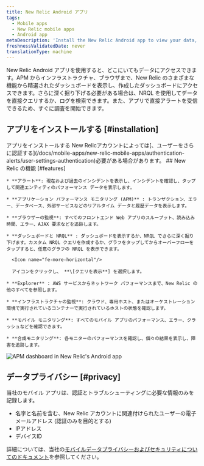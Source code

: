 ```yaml
---
title: New Relic Android アプリ
tags:
  - Mobile apps
  - New Relic mobile apps
  - Android app
metaDescription: 'Install the New Relic Android app to view your data, run queries, and receive and create alerts.'
freshnessValidatedDate: never
translationType: machine
---
```



New Relic Android アプリを使用すると、どこにいてもデータにアクセスできます。APM からインフラストラクチャ、ブラウザまで、New Relic のさまざまな機能から精選されたダッシュボードを表示し、作成したダッシュボードにアクセスできます。さらに深く掘り下げる必要がある場合は、NRQL を使用してデータを直接クエリするか、ログを検索できます。また、アプリで直接アラートを受信できるため、すぐに調査を開始できます。

## アプリをインストールする [#installation]

<ButtonGroup>
  <ButtonLink
    role="button"
    to="https://play.google.com/store/apps/details?id=com.newrelic.rpm"
    variant="primary"
  >
    アプリをインストールする
  </ButtonLink>
</ButtonGroup>

<Callout variant="tip">
  New Relicアカウントによっては[、ユーザーをさらに認証する](/docs/mobile-apps/new-relic-mobile-apps/authentication-alerts/user-settings-authentication)必要がある場合があります。
</Callout>

<SideBySide>
  <Side>
    ## New Relic の機能 [#features]

    * **アラート**: 現在および過去のインシデントを表示し、インシデントを確認し、タップして関連エンティティのパフォーマンス データを表示します。

    * **アプリケーション パフォーマンス モニタリング (APM)** : トランザクション、エラー、データベース、外部サービスなどのリアルタイム データと履歴データを表示します。

    * **ブラウザーの監視**: すべてのフロントエンド Web アプリのスループット、読み込み時間、エラー、AJAX 要求などを追跡します。

    * **ダッシュボードと NRQL** : ダッシュボードを表示するか、NRQL でさらに深く掘り下げます。カスタム NRQL クエリを作成するか、グラフをタップしてからオーバーフローをタップすると、任意のグラフの NRQL を表示できます。

      <Icon name="fe-more-horizontal"/>

      アイコンをクリックし、 **\[クエリを表示**] を選択します。

    * **Explorer** : AWS サービスからネットワーク パフォーマンスまで、New Relic の他のすべてを参照します。

    * **インフラストラクチャの監視**: クラウド、専用ホスト、またはオーケストレーション環境で実行されているコンテナーで実行されているホストの状態を確認します。

    * **モバイル モニタリング**: すべてのモバイル アプリのパフォーマンス、エラー、クラッシュなどを確認できます。

    * **合成モニタリング**: 各モニターのパフォーマンスを確認し、個々の結果を表示し、障害を追跡します。
  </Side>

  <Side>
    <img
      title="APM dashboard in New Relic's Android app"
      alt="APM dashboard in New Relic's Android app"
      src={mobileappsAndroidAppAPMDashboard}
    />
  </Side>
</SideBySide>

## データプライバシー [#privacy]

当社のモバイル アプリは、認証とトラブルシューティングに必要な情報のみを記録します。

* 名字と名前を含む、New Relic アカウントに関連付けられたユーザーの電子メールアドレス (認証のみを目的とする)
* IPアドレス
* デバイスID

詳細については、当社の[モバイルデータプライバシーおよびセキュリティについてのドキュメント](/docs/mobile-monitoring/new-relic-mobile/get-started/security-mobile-apps)を参照してください。